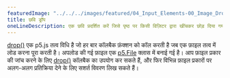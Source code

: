 ---
featuredImage: "../../../images/featured/04_Input_Elements-00_Image_Drop-thumbnail.png"
title: छवि ड्रॉप
oneLineDescription: एक छवि प्रदर्शित करें जिसे पृष्ठ पर किसी विज़िटर द्वारा खींचकर छोड़ दिया गया हो
---

<a href='https://p5js.org/reference/p5.Element/drop' target='_blank'>drop()</a> एक p5.js तत्व विधि है जो हर बार कॉलबैक फ़ंक्शन को कॉल करती है जब एक फ़ाइल तत्व में लोड करना पूरा करती है। 
अपलोड की गई फ़ाइल एक <a href='https://p5js.org/reference/p5.File' target='_blank'>p5.File</a> क्लास में बनाई गई है।
आप फ़ाइल प्रकार की जांच करने के लिए <a href='https://p5js.org/reference/p5.Element/drop' target='_blank'>drop()</a> कॉलबैक का उपयोग कर सकते हैं, और फिर विभिन्न फ़ाइल प्रकारों पर अलग-अलग प्रतिक्रिया देने के लिए सशर्त विवरण लिख सकते हैं।